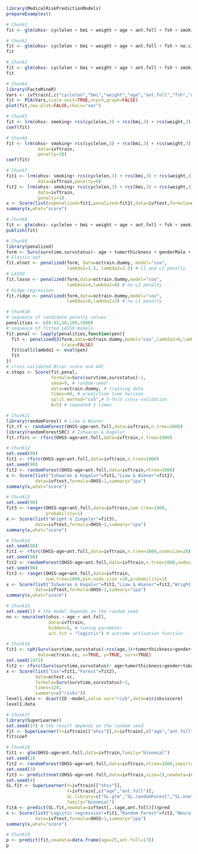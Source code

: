 ```r
library(MedicalRiskPredictionModels)
prepareExamples() 
```

```r
# Chunk1
fit <- glm(ohss~ cyclelen + bmi + weight + age + ant.foll + fsh + smoking + no.cig.d + ovolume,data=ivftrain,family="binomial") 
```

```r
# Chunk2
fit <- glm(ohss~ cyclelen + bmi + weight + age + ant.foll + fsh + no.cig.d + ovolume,data=ivftrain,family="binomial")
fit 
```

```r
# Chunk3
fit <- glm(ohss~ cyclelen + bmi + weight + age + ant.foll + fsh + smoking + ovolume,data=ivftrain,family="binomial")
fit 
```

```r
# Chunk4
library(FactoMineR)
Vars <- ivftrain[,c("cyclelen","bmi","weight","age","ant.foll","fsh","ovolume")]
fit <- PCA(Vars,scale.unit=TRUE,ncp=5,graph=FALSE)
plot(fit,new.plot=FALSE,choix="var") 
```

```r
# Chunk5
fit <- lrm(ohss~ smoking+ rcs(cyclelen,3) + rcs(bmi,3) + rcs(weight,3) + rcs(age,3) + rcs(ant.foll,3) + rcs(fsh,3) + rcs(ovolume,3),data=ivftrain)
coef(fit) 
```

```r
# Chunk6
fit <- lrm(ohss~ smoking+ rcs(cyclelen,3) + rcs(bmi,3) + rcs(weight,3) + rcs(age,3) + rcs(ant.foll,3) + rcs(fsh,3) + rcs(ovolume,3),
            data=ivftrain,
            penalty=10)
coef(fit) 
```

```r
# Chunk7
fit1 <- lrm(ohss~ smoking+ rcs(cyclelen,3) + rcs(bmi,3) + rcs(weight,3) + rcs(age,3) + rcs(ant.foll,3) + rcs(fsh,3) + rcs(ovolume,3),
            data=ivftrain,penalty=0)
fit2 <- lrm(ohss~ smoking+ rcs(cyclelen,3) + rcs(bmi,3) + rcs(weight,3) + rcs(age,3) + rcs(ant.foll,3) + rcs(fsh,3) + rcs(ovolume,3),
            data=ivftrain,
            penalty=1)
x <- Score(list(unpenalized=fit1,penalized=fit2),data=ivftest,formula=ohss~1)
summary(x,what="score") 
```

```r
# Chunk8
fit <- glm(ohss~ cyclelen + bmi + weight + age + ant.foll + fsh + smoking + ovolume,data=ivftrain,family="binomial")
publish(fit) 
```

```r
# Chunk9
library(penalized)
form <- Surv(survtime,survstatus)~ age + tumorthickness + genderMale + tobaccoNever + deep.invasionYes + siteFloor.of.Mouth + siteHard.Palate + siteLower.Gum + siteRetromolar.Trigone + siteTongue + siteUpper.Gum + raceNonCauc + x.posnodes + tumormaxdimension + vascular.invasionYes
# Elastic net
fit.elnet <- penalized(form, data=octrain.dummy, model="cox",
                       lambda1=1.5, lambda2=2.5) # L1 and L2 penalty 
# LASSO
fit.lasso <- penalized(form,data=octrain.dummy,model="cox",
                       lambda1=4,lambda2=0) # no L2 penalty 
# Ridge regression
fit.ridge <- penalized(form,data=octrain.dummy,model="cox",
                       lambda1=0,lambda2=3) # no L1 penalty  
```

```r
# Chunk10
# sequence of candidate penalty values 
penalities <- c(0.01,10,100,1000)
# sequence of fitted LASSO models
fit.penal <- lapply(penalities,function(pen){
  fit <- penalizedS3(form,data=octrain.dummy,model="cox",lambda2=0,lambda1=pen,
                     trace=FALSE)
  fit$call$lambda1 <- eval(pen)
  fit
})
# cross-validated Brier score and AUC
x.steps <- Score(fit.penal, 
                 formula=Surv(survtime,survstatus)~1,
                 seed=9, # random seed
                 data=octrain.dummy, # training data
                 times=60, # prediction time horizon
                 split.method="cv5",# 5-fold cross-validation
                 B=5) # repeated 5 times 
```

```r
# Chunk11
library(randomForest) # Liaw & Wiener
fit.rf <- randomForest(OHSS~age+ant.foll,data=ivftrain,n.tree=1000)
library(randomForestSRC) # Ishwaran & Kogalur
fit.rfsrc <- rfsrc(OHSS~age+ant.foll,data=ivftrain,n.tree=1000) 
```

```r
# Chunk12
set.seed(98)
fit1 <- rfsrc(OHSS~age+ant.foll,data=ivftrain,n.tree=1000)
set.seed(98)
fit2 <- randomForest(OHSS~age+ant.foll,data=ivftrain,ntree=1000)
x <- Score(list("Ishwaran & Kogalur"=fit1,"Liaw & Wiener"=fit2),
           data=ivftest,formula=OHSS~1,summary="ipa")
summary(x,what="score") 
```

```r
# Chunk13
set.seed(98)
fit3 <- ranger(OHSS~age+ant.foll,data=ivftrain,num.tree=1000,
               probability=1)
x <- Score(list("Wright & Ziegeler"=fit3),
           data=ivftest,formula=OHSS~1,summary="ipa")
summary(x,what="score") 
```

```r
# Chunk14
set.seed(98)
fit1 <- rfsrc(OHSS~age+ant.foll,data=ivftrain,n.tree=1000,nodesize=28)
set.seed(98)
fit2 <- randomForest(OHSS~age+ant.foll,data=ivftrain,n.tree=1000,nodesize=28)
set.seed(98)
fit3 <- ranger(OHSS~age+ant.foll,data=ivftrain,
               num.tree=1000,min.node.size =28,probability=1)
x <- Score(list("Ishwaran & Kogalur"=fit1,"Liaw & Wiener"=fit2,"Wright & Ziegeler"=fit3),
           data=ivftest,formula=OHSS~1,summary="ipa")
summary(x,what="score") 
```

```r
# Chunk15
set.seed(1) # the model depends on the random seed
nn <- neuralnet(ohss ~ age + ant.foll,
                data=ivftrain,
                hidden=5, # tuning parameter 
                act.fct = "logistic") # outcome activation function 
```

```r
# Chunk16
fit1 <- cph(Surv(survtime,survstatus)~rcs(age,3)+tumorthickness+gender+tobacco+deep.invasion+site+race+x.posnodes+tumormaxdimension+vascular.invasion,
            data=octrain.cc, x=TRUE, y=TRUE, surv=TRUE)
set.seed(1972)
fit2 <- rfsrc(Surv(survtime,survstatus)~ age+tumorthickness+gender+tobacco+deep.invasion+site+race+x.posnodes+tumormaxdimension+vascular.invasion,data=octrain.cc)
x <- Score(list("Cox"=fit1,"Forest"=fit2),
           data=octest.cc,
           formula=Surv(survtime,survstatus)~1,
           times=120,
           summary=c("risks"))
level1.data <- dcast(ID ~model,value.var="risk",data=x$risks$score)
level1.data 
```

```r
# Chunk17
library(SuperLearner)
set.seed(17) # the result depends on the random seed
fit <- SuperLearner(Y=ivftrain[["ohss"]],X=ivftrain[,c("age","ant.foll")],SL.library=c("SL.glm","SL.randomForest","SL.nnet"),family="binomial")
fit$coef 
```

```r
# Chunk18
fit1 <- glm(OHSS~age+ant.foll,data=ivftrain,family="binomial")
set.seed(2)
fit2 <- randomForest(OHSS~age+ant.foll,data=ivftrain,ntree=1000,importance=0)
set.seed(3)
fit3 <- predict(nnet(OHSS~age+ant.foll,data=ivftrain,size=2),newdata=ivftest)
set.seed(4)
SL.fit <- SuperLearner(Y=ivftrain[["ohss"]],
                       X=ivftrain[,c("age","ant.foll")],
                       SL.library=c("SL.glm","SL.randomForest","SL.nnet"),
                       family="binomial")
fit4 <- predict(SL.fit,newdata=ivftest[,.(age,ant.foll)])$pred
x <- Score(list("Logistic regression"=fit1,"Random Forest"=fit2,"Neural net"=fit3,"super learner"=fit4),
           data=ivftest,formula=OHSS~1,summary="ipa")
summary(x,what="score") 
```

```r
# Chunk19
p <- predict(fit,newdata=data.frame(age=25,ant.foll=17))
p 
```

